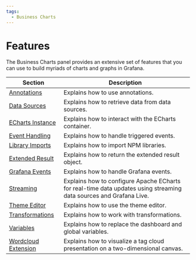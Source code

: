 ```yaml
---
tags:
  - Business Charts
---
```


# Features

The Business Charts panel provides an extensive set of features that you can use to build myriads of charts and graphs in Grafana.

| Section                               | Description                                                                                                        |
| ------------------------------------- | ------------------------------------------------------------------------------------------------------------------ |
| [Annotations](../annotations)         | Explains how to use annotations.                                                                                   |
| [Data Sources](../datasources)        | Explains how to retrieve data from data sources.                                                                   |
| [ECharts Instance](../instance)       | Explains how to interact with the ECharts container.                                                               |
| [Event Handling](../events)           | Explains how to handle triggered events.                                                                           |
| [Library Imports](../imports)         | Explains how to import NPM libraries.                                                                              |
| [Extended Result](../extended)        | Explains how to return the extended result object.                                                                 |
| [Grafana Events](../eventbus)         | Explains how to handle Grafana events.                                                                             |
| [Streaming](../streaming)             | Explains how to configure Apache ECharts for real-time data updates using streaming data sources and Grafana Live. |
| [Theme Editor](../theme)              | Explains how to use the theme editor.                                                                              |
| [Transformations](../transformations) | Explains how to work with transformations.                                                                         |
| [Variables](../variables)             | Explains how to replace the dashboard and global variables.                                                        |
| [Wordcloud Extension](../wordcloud)   | Explains how to visualize a tag cloud presentation on a two-dimensional canvas.                                    |
